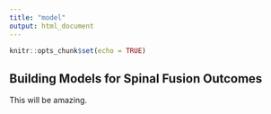 ```yaml
---
title: "model"
output: html_document
---
```


```r
knitr::opts_chunk$set(echo = TRUE)
```

## Building Models for Spinal Fusion Outcomes

This will be amazing.